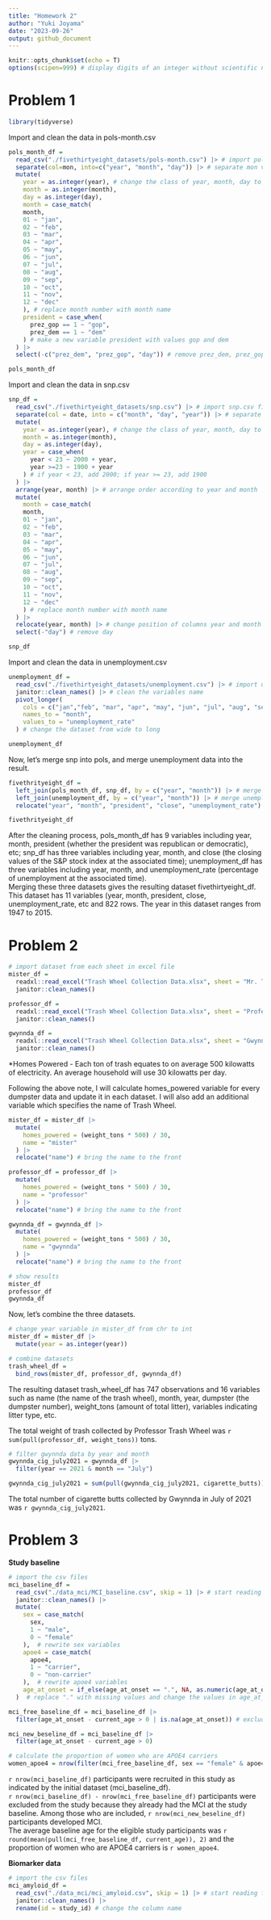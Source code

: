 ```yaml
---
title: "Homework 2"
author: "Yuki Joyama"
date: "2023-09-26"
output: github_document
---
```


```r
knitr::opts_chunk$set(echo = T)
options(scipen=999) # display digits of an integer without scientific notation
```

# Problem 1
```r
library(tidyverse)
```

Import and clean the data in pols-month.csv

```r
pols_month_df =
  read_csv("./fivethirtyeight_datasets/pols-month.csv") |> # import pols_month.csv file
  separate(col=mon, into=c("year", "month", "day")) |> # separate mon variable into year, month and day
  mutate(
    year = as.integer(year), # change the class of year, month, day to integer
    month = as.integer(month),
    day = as.integer(day),
    month = case_match(
    month,
    01 ~ "jan",
    02 ~ "feb",
    03 ~ "mar",
    04 ~ "apr",
    05 ~ "may",
    06 ~ "jun",
    07 ~ "jul",
    08 ~ "aug",
    09 ~ "sep",
    10 ~ "oct",
    11 ~ "nov",
    12 ~ "dec"
    ), # replace month number with month name
    president = case_when(
      prez_gop == 1 ~ "gop",
      prez_dem == 1 ~ "dem"
    ) # make a new variable president with values gop and dem
  ) |> 
  select(-c("prez_dem", "prez_gop", "day")) # remove prez_dem, prez_gop, and day

pols_month_df
```

Import and clean the data in snp.csv

```r
snp_df =
  read_csv("./fivethirtyeight_datasets/snp.csv") |> # import snp.csv file
  separate(col = date, into = c("month", "day", "year")) |> # separate date variable into year, month and day
  mutate(
    year = as.integer(year), # change the class of year, month, day to integer
    month = as.integer(month),
    day = as.integer(day),
    year = case_when(
      year < 23 ~ 2000 + year,
      year >=23 ~ 1900 + year
    ) # if year < 23, add 2000; if year >= 23, add 1900
  ) |> 
  arrange(year, month) |> # arrange order according to year and month
  mutate(
    month = case_match(
    month,
    01 ~ "jan",
    02 ~ "feb",
    03 ~ "mar",
    04 ~ "apr",
    05 ~ "may",
    06 ~ "jun",
    07 ~ "jul",
    08 ~ "aug",
    09 ~ "sep",
    10 ~ "oct",
    11 ~ "nov",
    12 ~ "dec"
    ) # replace month number with month name
  ) |> 
  relocate(year, month) |> # change position of columns year and month
  select(-"day") # remove day

snp_df
```

Import and clean the data in unemployment.csv

```r
unemployment_df =
  read_csv("./fivethirtyeight_datasets/unemployment.csv") |> # import unemployment.csv file
  janitor::clean_names() |> # clean the variables name
  pivot_longer(
    cols = c("jan","feb", "mar", "apr", "may", "jun", "jul", "aug", "sep", "oct", "nov", "dec"),
    names_to = "month",
    values_to = "unemployment_rate"
  ) # change the dataset from wide to long

unemployment_df
```

Now, let's merge snp into pols, and merge unemployment data into the result.

```r
fivethrityeight_df =
  left_join(pols_month_df, snp_df, by = c("year", "month")) |> # merge snp into pols,
  left_join(unemployment_df, by = c("year", "month")) |> # merge unemployment data into the result
  relocate("year", "month", "president", "close", "unemployment_rate") # bring key variables to the front

fivethrityeight_df
```

After the cleaning process, pols_month_df has 9 variables including year, month, president (whether the president was republican or democratic), etc; snp_df has three variables including year, month, and close (the closing values of the S&P stock index at the associated time); unemployment_df has three variables including year, month, and unemployment_rate (percentage of unemployment at the associated time).  
Merging these three datasets gives the resulting dataset fivethirtyeight_df. This dataset has 11 variables (year, month, president, close, unemployment_rate, etc and 822 rows. The year in this dataset ranges from 1947 to 2015.

# Problem 2

```r
# import dataset from each sheet in excel file
mister_df =
  readxl::read_excel("Trash Wheel Collection Data.xlsx", sheet = "Mr. Trash Wheel", range = "A2:N549") |> # data of Mr. Trash Wheel
  janitor::clean_names()

professor_df =
  readxl::read_excel("Trash Wheel Collection Data.xlsx", sheet = "Professor Trash Wheel", range = "A2:M96") |> # data of Professor Trash Wheel
  janitor::clean_names()

gwynnda_df =
  readxl::read_excel("Trash Wheel Collection Data.xlsx", sheet = "Gwynnda Trash Wheel", range = "A2:K108") |> # data of Gwynnda Trash Wheel
  janitor::clean_names()
```

*Homes Powered - Each ton of trash equates to on average 500 kilowatts of electricity. An average household will use 30 kilowatts per day.

Following the above note, I will calculate homes_powered variable for every dumpster data and update it in each dataset. I will also add an additional variable which specifies the name of Trash Wheel.

```r
mister_df = mister_df |> 
  mutate(
    homes_powered = (weight_tons * 500) / 30,
    name = "mister"
  ) |> 
  relocate("name") # bring the name to the front

professor_df = professor_df |> 
  mutate(
    homes_powered = (weight_tons * 500) / 30,
    name = "professor"
  ) |> 
  relocate("name") # bring the name to the front

gwynnda_df = gwynnda_df |> 
  mutate(
    homes_powered = (weight_tons * 500) / 30,
    name = "gwynnda"
  ) |> 
  relocate("name") # bring the name to the front

# show results
mister_df
professor_df
gwynnda_df
```

Now, let's combine the three datasets.

```r
# change year variable in mister_df from chr to int
mister_df = mister_df |> 
  mutate(year = as.integer(year))

# combine datasets
trash_wheel_df =
  bind_rows(mister_df, professor_df, gwynnda_df)
```

The resulting dataset trash_wheel_df has 747 observations and 16 variables such as name (the name of the trash wheel), month, year, dumpster (the dumpster number), weight_tons (amount of total litter), variables indicating litter type, etc.

The total weight of trash collected by Professor Trash Wheel was `r sum(pull(professor_df, weight_tons))` tons.

```r
# filter gwynnda data by year and month 
gwynnda_cig_july2021 = gwynnda_df |> 
  filter(year == 2021 & month == "July") 

gwynnda_cig_july2021 = sum(pull(gwynnda_cig_july2021, cigarette_butts))
```
The total number of cigarette butts collected by Gwynnda in July of 2021 was `r gwynnda_cig_july2021`.

# Problem 3

**Study baseline**
```r
# import the csv files
mci_baseline_df =
  read_csv("./data_mci/MCI_baseline.csv", skip = 1) |> # start reading from row 2
  janitor::clean_names() |> 
  mutate(
    sex = case_match(  
      sex,
      1 ~ "male",
      0 ~ "female"
    ),  # rewrite sex variables
    apoe4 = case_match(
      apoe4,
      1 ~ "carrier",
      0 ~ "non-carrier"
    ),  # rewrite apoe4 variables
    age_at_onset = if_else(age_at_onset == ".", NA, as.numeric(age_at_onset))
  )  # replace "." with missing values and change the values in age_at_onset to numeric values

mci_free_baseline_df = mci_baseline_df |> 
  filter(age_at_onset - current_age > 0 | is.na(age_at_onset)) # exclude if MCI + at baseline

mci_new_beseline_df = mci_baseline_df |> 
  filter(age_at_onset - current_age > 0)

# calculate the proportion of women who are APOE4 carriers
women_apoe4 = nrow(filter(mci_free_baseline_df, sex == "female" & apoe4 == "carrier")) / nrow(filter(mci_free_baseline_df, sex== "female"))
```

`r nrow(mci_baseline_df)` participants were recruited in this study as indicated by the initial dataset (mci_baseline_df).  
`r nrow(mci_baseline_df) - nrow(mci_free_baseline_df)` participants were excluded from the study because they already had the MCI at the study baseline. Among those who are included, `r nrow(mci_new_beseline_df)` participants developed MCI.  
The average baseline age for the eligible study participants was `r round(mean(pull(mci_free_baseline_df, current_age)), 2)` and the proportion of women who are APOE4 carriers is `r women_apoe4`.


**Biomarker data**
```r
# import the csv files
mci_amyloid_df =
  read_csv("./data_mci/mci_amyloid.csv", skip = 1) |> # start reading from row 2
  janitor::clean_names() |>
  rename(id = study_id) # change the column name
```





